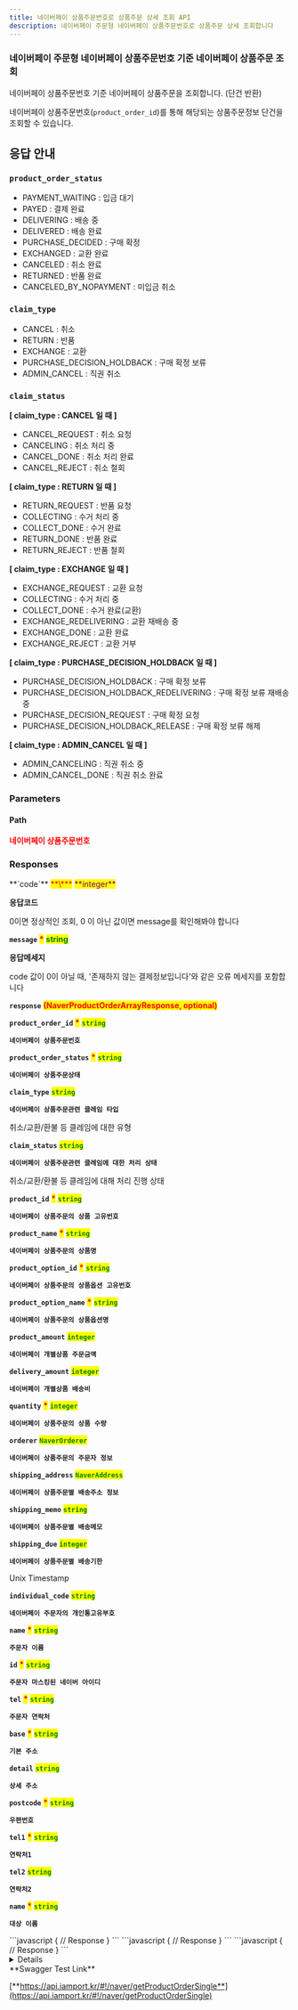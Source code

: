 ```yaml
---
title: 네이버페이 상품주문번호로 상품주문 상세 조회 API
description: 네이버페이 주문형 네이버페이 상품주문번호로 상품주문 상세 조회합니다
---
```




### 네이버페이 주문형 네이버페이 상품주문번호 기준 네이버페이 상품주문 조회

<Swagger method="get" path="/naver/product-orders/{product_order_id}" baseUrl="https://api.iamport.kr" summary="네이버페이 상품주문번호 기준 네이버페이 상품주문 조회">
<SwaggerDescription>

네이버페이 상품주문번호 기준 네이버페이 상품주문을 조회합니다. (단건 반환)

네이버페이 상품주문번호(`product_order_id`)를 통해 해당되는 상품주문정보 단건을 조회할 수 있습니다.

## **응답 안내**
### **`product_order_status`**
* PAYMENT_WAITING : 입금 대기
* PAYED : 결제 완료
* DELIVERING : 배송 중
* DELIVERED : 배송 완료
* PURCHASE_DECIDED : 구매 확정
* EXCHANGED : 교환 완료
* CANCELED : 취소 완료
* RETURNED : 반품 완료
* CANCELED_BY_NOPAYMENT : 미입금 취소

### **`claim_type`**
* CANCEL : 취소
* RETURN : 반품
* EXCHANGE : 교환
* PURCHASE_DECISION_HOLDBACK : 구매 확정 보류
* ADMIN_CANCEL : 직권 취소

### **`claim_status`**


**[ claim_type : CANCEL 일 때 ]**

* CANCEL_REQUEST : 취소 요청
* CANCELING : 취소 처리 중
* CANCEL_DONE : 취소 처리 완료
* CANCEL_REJECT : 취소 철회

**[ claim_type : RETURN 일 때 ]**
* RETURN_REQUEST : 반품 요청
* COLLECTING : 수거 처리 중
* COLLECT_DONE : 수거 완료
* RETURN_DONE : 반품 완료
* RETURN_REJECT : 반품 철회

**[ claim_type : EXCHANGE 일 때 ]**
* EXCHANGE_REQUEST : 교환 요청
* COLLECTING : 수거 처리 중
* COLLECT_DONE : 수거 완료(교환)
* EXCHANGE_REDELIVERING : 교환 재배송 중
* EXCHANGE_DONE : 교환 완료
* EXCHANGE_REJECT : 교환 거부

**[ claim_type : PURCHASE_DECISION_HOLDBACK 일 때 ]**
* PURCHASE_DECISION_HOLDBACK : 구매 확정 보류
* PURCHASE_DECISION_HOLDBACK_REDELIVERING : 구매 확정 보류 재배송 중
* PURCHASE_DECISION_REQUEST : 구매 확정 요청
* PURCHASE_DECISION_HOLDBACK_RELEASE : 구매 확정 보류 해제

**[ claim_type : ADMIN_CANCEL 일 때 ]**
* ADMIN_CANCELING : 직권 취소 중
* ADMIN_CANCEL_DONE : 직권 취소 완료

</SwaggerDescription>

### Parameters

#### Path

<SwaggerParameter name="product_order_id" type="String" required="true">
<mark style="color:red;">

**네이버페이 상품주문번호**

</mark>

</SwaggerParameter>

### Responses

<SwaggerResponse status="200: OK" description="상품주문 조회 성공">
<Tabs>
<Tab title="NaverProductOrderResponse">
**`code`** <mark style="color:red;">**\***</mark> <mark style="color:purple;">**integer**</mark>

**응답코드**

0이면 정상적인 조회, 0 이 아닌 값이면 message를 확인해봐야 합니다



**`message`** <mark style="color:red;">**\***</mark> <mark style="color:green;">**string**</mark>

**응답메세지**

code 값이 0이 아닐 때, '존재하지 않는 결제정보입니다'와 같은 오류 메세지를 포함합니다

**`response`** <mark style="color:red;">**(NaverProductOrderArrayResponse, optional)**</mark>

</Tab>
</Tabs>

<Tabs>
<Tab title="NaverProductOrderArrayResponse">

**`product_order_id`** <mark style="color:red;">**\***</mark> <mark style="color:green;">**`string`**</mark>

**`네이버페이 상품주문번호`**

**`product_order_status`** <mark style="color:red;">**\***</mark> <mark style="color:green;">**`string`**</mark>

**`네이버페이 상품주문상태`**

**`claim_type`** <mark style="color:red;"></mark> <mark style="color:green;">**`string`**</mark>

**`네이버페이 상품주문관련 클레임 타입`**

취소/교환/환불 등 클레임에 대한 유형

**`claim_status`** <mark style="color:red;"></mark> <mark style="color:green;">**`string`**</mark>

**`네이버페이 상품주문관련 클레임에 대한 처리 상태`**

취소/교환/환불 등 클레임에 대해 처리 진행 상태

**`product_id`** <mark style="color:red;">**\***</mark> <mark style="color:green;">**`string`**</mark>

**`네이버페이 상품주문의 상품 고유번호`**

**`product_name`** <mark style="color:red;">**\***</mark> <mark style="color:green;">**`string`**</mark>

**`네이버페이 상품주문의 상품명`**

**`product_option_id`** <mark style="color:red;">**\***</mark> <mark style="color:green;">**`string`**</mark>

**`네이버페이 상품주문의 상품옵션 고유번호`**

**`product_option_name`** <mark style="color:red;">**\***</mark> <mark style="color:green;">**`string`**</mark>

**`네이버페이 상품주문의 상품옵션명`**

**`product_amount`** <mark style="color:red;"></mark> <mark style="color:green;">**`integer`**</mark>

**`네이버페이 개별상품 주문금액`**

**`delivery_amount`** <mark style="color:red;"></mark> <mark style="color:green;">**`integer`**</mark>

**`네이버페이 개별상품 배송비`**

**`quantity`** <mark style="color:red;">**\***</mark> <mark style="color:green;">**`integer`**</mark>

**`네이버페이 상품주문의 상품 수량`**

**`orderer`** <mark style="color:red;"></mark><mark style="color:green;">**`NaverOrderer`**</mark>

**`네이버페이 상품주문의 주문자 정보`**

**`shipping_address`** <mark style="color:red;"></mark> <mark style="color:green;">**`NaverAddress`**</mark>

**`네이버페이 상품주문별 배송주소 정보`**

**`shipping_memo`** <mark style="color:red;"></mark> <mark style="color:green;">**`string`**</mark>

**`네이버페이 상품주문별 배송메모`**

**`shipping_due`** <mark style="color:red;"></mark> <mark style="color:green;">**`integer`**</mark>

**`네이버페이 상품주문별 배송기한`**

Unix Timestamp

**`individual_code`** <mark style="color:red;"></mark> <mark style="color:green;">**`string`**</mark>

**`네이버페이 주문자의 개인통고유부호`**

</Tab>

<Tab title="NaverOrderer">

**`name`** <mark style="color:red;">**\***</mark> <mark style="color:green;">**`string`**</mark>

**`주문자 이름`**

**`id`** <mark style="color:red;">**\***</mark> <mark style="color:green;">**`string`**</mark>

**`주문자 마스킹된 네이버 아이디`**

**`tel`** <mark style="color:red;">**\***</mark> <mark style="color:green;">**`string`**</mark>

**`주문자 연락처`**
</Tab>
<Tab title="NaverAddress">

**`base`** <mark style="color:red;">**\***</mark> <mark style="color:green;">**`string`**</mark>

**`기본 주소`**

**`detail`** <mark style="color:red;"></mark> <mark style="color:green;">**`string`**</mark>

**`상세 주소`**

**`postcode`** <mark style="color:red;">**\***</mark> <mark style="color:green;">**`string`**</mark>

**`우편번호`**

**`tel1`** <mark style="color:red;">**\***</mark> <mark style="color:green;">**`string`**</mark>

**`연락처1`**

**`tel2`** <mark style="color:red;"></mark> <mark style="color:green;">**`string`**</mark>

**`연락처2`**

**`name`** <mark style="color:red;">**\***</mark> <mark style="color:green;">**`string`**</mark>

**`대상 이름`**
</Tab>
</Tabs>

</SwaggerResponse>

<SwaggerResponse status="400: Bad Request" description="요청 파라메터에 product_order_id 가 누락된 경우">
```javascript
{
    // Response
}
```

</SwaggerResponse>

<SwaggerResponse status="401: Unauthorized" description="인증 Token이 전달되지 않았거나 유효하지 않은 경우">
```javascript
{
    // Response
}
```

</SwaggerResponse>

<SwaggerResponse status="404: Not Found" description="product_order_id에 해당되는 네이버 상품주문을 찾을 수 없거나 접근 권한이 없는 계정인 경우">
```javascript
{
    // Response
}
```

</SwaggerResponse>

</Swagger>

<Details>
<p slot="summary">Response Model Schema</p>

```
{
  "code": 0,
  "message": "string",
  "response": [
    {
      "product_order_id": "string",
      "product_order_status": "string",
      "claim_type": "string",
      "claim_status": "string",
      "product_id": "string",
      "product_name": "string",
      "product_option_id": "string",
      "product_option_name": "string",
      "product_amount": 0,
      "delivery_amount": 0,
      "quantity": 0,
      "orderer": {
        "name": "string",
        "id": "string",
        "tel": "string"
      },
      "shipping_address": {
        "base": "string",
        "detail": "string",
        "postcode": "string",
        "tel1": "string",
        "tel2": "string",
        "name": "string"
      },
      "shipping_memo": "string",
      "shipping_due": 0,
      "individual_code": "string"
    }
  ]
}
```

</Details>

<Hint style="success">
**Swagger Test Link**

[**https://api.iamport.kr/#!/naver/getProductOrderSingle**](https://api.iamport.kr/#!/naver/getProductOrderSingle)
</Hint>
